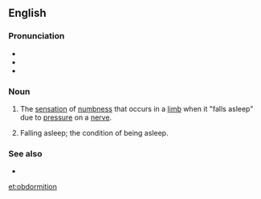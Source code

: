 ==English==

===Pronunciation===
* {{IPA|/ɒbdɔːˈmɪʃən/|lang=en}}
* {{audio|en-us-obdormition-US.ogg|Audio (US)|lang=en}}
* {{audio|en-us-obdormition-UK.ogg|Audio (UK)|lang=en}}

===Noun===
{{en-noun|-}}

# The [[sensation]] of [[numbness]] that occurs in a [[limb]] when it "falls asleep" due to [[pressure]] on a [[nerve]].
# {{lb|en|obsolete}} Falling asleep; the condition of being asleep.

===See also===
* {{l|en|pins and needles}}

[[et:obdormition]]
